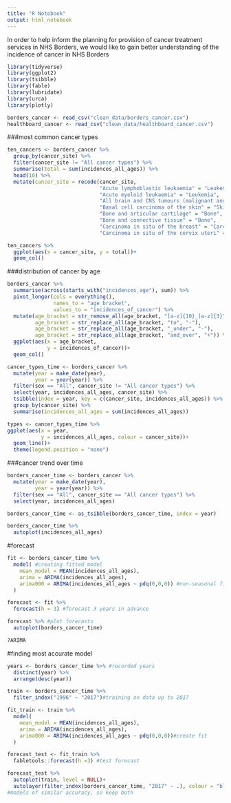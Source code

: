 ```yaml
---
title: "R Notebook"
output: html_notebook
---
```

In order to help inform the planning for provision of cancer treatment services in NHS Borders, we would like to gain better understanding of the incidence of cancer in NHS Borders

```r
library(tidyverse)
library(ggplot2)
library(tsibble)
library(fable)
library(lubridate)
library(urca)
library(plotly)
```
```r
borders_cancer <- read_csv("clean_data/borders_cancer.csv")
healthboard_cancer <- read_csv("clean_data/healthboard_cancer.csv")
```
###most common cancer types 
```r
ten_cancers <- borders_cancer %>% 
  group_by(cancer_site) %>% 
  filter(cancer_site != "All cancer types") %>% 
  summarise(total = sum(incidences_all_ages)) %>% 
  head(10) %>% 
  mutate(cancer_site = recode(cancer_site,
                              "Acute lymphoblastic leukaemia" = "Leukemia",
                              "Acute myeloid leukaemia" = "Leukemia",
                              "All brain and CNS tumours (malignant and non-malignant)" = "Brain",
                              "Basal cell carcinoma of the skin" = "Skin",
                              "Bone and articular cartilage" = "Bone",
                              "Bone and connective tissue" = "Bone",
                              "Carcinoma in situ of the breast" = "Carcinoma",
                              "Carcinoma in situ of the cervix uteri" = "Carcinoma"))

ten_cancers %>% 
  ggplot(aes(x = cancer_site, y = total))+
  geom_col()
```
###distribution of cancer by age
```r
borders_cancer %>% 
  summarise(across(starts_with("incidences_age"), sum)) %>% 
  pivot_longer(cols = everything(), 
               names_to = "age_bracket",
               values_to = "incidences_of_cancer") %>%
  mutate(age_bracket = str_remove_all(age_bracket, "[a-z]{10}_[a-z]{3}"),
         age_bracket = str_replace_all(age_bracket, "to", "-"),
         age_bracket = str_replace_all(age_bracket, "_under", "-"),
         age_bracket = str_replace_all(age_bracket, "and_over", "+")) %>% 
  ggplot(aes(x = age_bracket,
             y = incidences_of_cancer))+
  geom_col()

```
```r
cancer_types_time <- borders_cancer %>% 
  mutate(year = make_date(year),
         year = year(year)) %>% 
  filter(sex == "All", cancer_site != "All cancer types") %>% 
  select(year, incidences_all_ages, cancer_site) %>% 
  tsibble(index = year, key = c(cancer_site, incidences_all_ages)) %>% 
  group_by(cancer_site) %>% 
  summarise(incidences_all_ages = sum(incidences_all_ages)) 

types <- cancer_types_time %>% 
ggplot(aes(x = year,
           y = incidences_all_ages, colour = cancer_site))+
  geom_line()+
  theme(legend.position = "none")
```



###cancer trend over time
```r
borders_cancer_time <- borders_cancer %>% 
  mutate(year = make_date(year),
         year = year(year)) %>% 
  filter(sex == "All", cancer_site == "All cancer types") %>% 
  select(year, incidences_all_ages)

borders_cancer_time <- as_tsibble(borders_cancer_time, index = year)

borders_cancer_time %>% 
  autoplot(incidences_all_ages)
```
#forecast
```r


fit <- borders_cancer_time %>% 
  model( #creating fitted model
    mean_model = MEAN(incidences_all_ages),
    arima = ARIMA(incidences_all_ages),
    arima000 = ARIMA(incidences_all_ages ~ pdq(0,0,0)) #non-seasonal fit
  )

forecast <- fit %>% 
  forecast(h = 3) #forecast 3 years in advance 

forecast %>% #plot forecasts
  autoplot(borders_cancer_time)

?ARIMA
```
#finding most accurate model
```r
years <- borders_cancer_time %>% #recorded years
  distinct(year) %>% 
  arrange(desc(year))

train <- borders_cancer_time %>% 
  filter_index("1996" ~ "2017")#training on data up to 2017

fit_train <- train %>% 
  model(
    mean_model = MEAN(incidences_all_ages),
    arima = ARIMA(incidences_all_ages),
    arima000 = ARIMA(incidences_all_ages ~ pdq(0,0,0))#create fit
  )

forecast_test <- fit_train %>% 
  fabletools::forecast(h =3) #test forecast

forecast_test %>% 
  autoplot(train, level = NULL)+
  autolayer(filter_index(borders_cancer_time, "2017" ~ .), colour = "black")
#models of similar accuracy, so keep both
```


